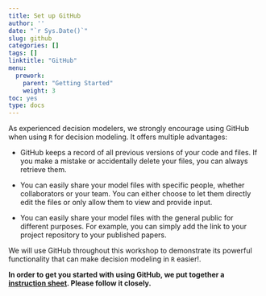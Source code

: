 ```yaml
---
title: Set up GitHub
author: ''
date: "`r Sys.Date()`"
slug: github
categories: []
tags: []
linktitle: "GitHub"
menu:
  prework:
    parent: "Getting Started"
    weight: 3
toc: yes
type: docs
---
```


As experienced decision modelers, we strongly encourage using GitHub when using `R` for decision modeling. It offers multiple advantages:

- GitHub keeps a record of all previous versions of your code and files. If you make a mistake or accidentally delete your files, you can always retrieve them.

- You can easily share your model files with specific people, whether collaborators or your team. You can either choose to let them directly edit the files or only allow them to view and provide input. 

- You can easily share your model files with the general public for different purposes. For example, you can simply add the link to your project repository to your published papers.

We will use GitHub throughout this workshop to demonstrate its powerful functionality that can make decision modeling in `R` easier!.

**In order to get you started with using GitHub, we put together a [instruction sheet](../../../Course_Modularization/Intro, general, packages//Guide to Using GitHub.pdf). Please follow it closely.**

